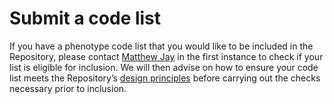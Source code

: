 # Submit a code list {.unnumbered}

If you have a phenotype code list that you would like to be included in the Repository, please contact [Matthew Jay](mailto:matthew.jay@ucl.ac.uk) in the first instance to check if your list is eligible for inclusion. We will then advise on how to ensure your code list meets the Repository's [design principles](principles.qmd) before carrying out the checks necessary prior to inclusion.
